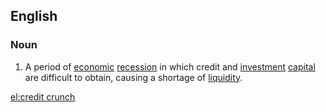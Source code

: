 ==English==

===Noun===
{{wikipedia}}
{{en-noun|sg=[[credit]] [[crunch]]|es}}

# A period of [[economic]] [[recession]] in which credit and [[investment]] [[capital]] are difficult to obtain, causing a shortage of [[liquidity]].

[[el:credit crunch]]